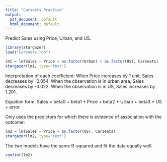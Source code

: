 ---
title: "Carseats Practice"
output:
  pdf_document: default
  html_document: default
---
Predict Sales using Price, Urban, and US.
```{r}
library(stargazer)
load("Carseats.rda")

lm1 = lm(Sales ~ Price + as.factor(Urban) + as.factor(US), Carseats)
stargazer(lm1, type='text')
```


Interpretation of each coefficient:
When Price increases by 1 unit, Sales decreases by -0.054. 
When the observation is in urban area, Sales decreases by -0.022.
When the observation is in US, Sales increases by 1.201.


Equation form:
Sales = beta0 + beta1 * Price + beta2 * Urban + beta3 * US + error



Only uses the predictors for which there is evidence of association with
the outcome:
```{r}
lm2 = lm(Sales ~ Price + as.factor(US), Carseats)
stargazer(lm2, type='text')
```
The two models have the same R-squared and fit the data equally well.

```{r}
confint(lm2)
```
